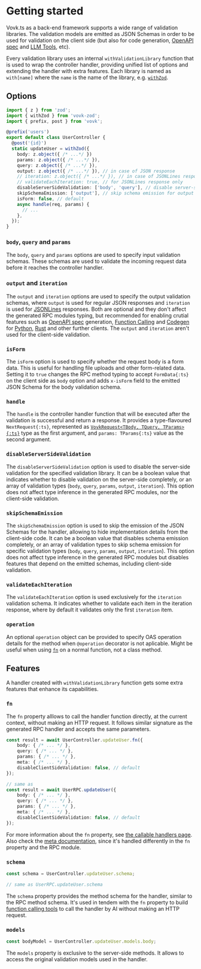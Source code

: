 # Getting started

Vovk.ts as a back-end framework supports a wide range of validation libraries. The validation models are emitted as JSON Schemas in order to be used for validation on the client side (but also for code generation, [OpenAPI spec](/openapi) and [LLM Tools](/function-calling), etc). 

Every validation library uses an internal `withValidationLibrary` function that is used to wrap the controller handler, providing unified list of options and extending the handler with extra features. Each library is named as `with[name]` where the `name` is the name of the library, e.g. [`withZod`](/validation/zod).

## Options

```ts
import { z } from 'zod';
import { withZod } from 'vovk-zod';
import { prefix, post } from 'vovk';

@prefix('users')
export default class UserController {
  @post('{id}')
  static updateUser = withZod({
    body: z.object({ /* ...*/ })
    params: z.object({ /* ...*/ }),
    query: z.object({ /* ...*/ }),
    output: z.object({ /* ...*/ }), // in case of JSON response
    // iteration: z.object({ /* ...*/ }), // in case of JSONLines response
    // validateEachIteration: true, // for JSONLines response only
    disableServerSideValidation: ['body', 'query'], // disable server-side validation for body and query
    skipSchemaEmission: ['output'], // skip schema emission for output
    isForm: false, // default
    async handle(req, params) {
      // ...
    },
  });
}
```

### `body`, `query` and `params`

The `body`, `query` and `params` options are used to specify input validation schemas. These schemas are used to validate the incoming request data before it reaches the controller handler.

### `output` and `iteration`

The `output` and `iteration` options are used to specify the output validation schemas, where `output` is used for regular JSON responses and `iteration` is used for [JSONLines](/controller/jsonlines) responses. Both are optional and they don't affect the generated RPC modules typing, but recommended for enabling crutial features such as [OpenAPI spec](/openapi) generation, [Function Calling](/function-calling) and [Codegen](/codegen) for [Python](/python), [Rust](/rust) and other further clients. The `output` and `iteration` aren't used for the client-side validation.

### `isForm`

The `isForm` option is used to specify whether the request body is a form data. This is useful for handling file uploads and other form-related data. Setting it to `true` changes the RPC method typing to accept `FormData{:ts}` on the client side as `body` option and adds `x-isForm` field to the emitted JSON Schema for the body validation schema.

### `handle`

The `handle` is the controller handler function that will be executed after the validation is successful and return a response. It provides a type-flavoured `NextRequest{:ts}`, represented as [`VovkRequest<TBody, TQuery, TParams>{:ts}`](/controller/request) type as the first argument, and `params: TParams{:ts}` value as the second argument.

### `disableServerSideValidation`

The `disableServerSideValidation` option is used to disable the server-side validation for the specified validation library. It can be a boolean value that indicates whether to disable validation on the server-side completely, or an array of validation types (`body`, `query`, `params`, `output`, `iteration`). This option does not affect type inference in the generated RPC modules, nor the client-side validation.

### `skipSchemaEmission`

The `skipSchemaEmission` option is used to skip the emission of the JSON Schemas for the handler, allowing to hide implementation details from the client-side code. It can be a boolean value that disables schema emission completely, or an array of validation types to skip schema emission for specific validation types (`body`, `query`, `params`, `output`, `iteration`). This option does not affect type inference in the generated RPC modules but disables features that depend on the emitted schemas, including client-side validation.

### `validateEachIteration`

The `validateEachIteration` option is used exclusively for the `iteration` validation schema. It indicates whether to validate each item in the iteration response, where by default it validates only the first `iteration` item.

### `operation`

An optional `operation` object can be provided to specify OAS operation details for the method when `@operation` decorator is not aplicable. Might be useful when using [`fn`](/controller/fn) on a normal function, not a class method.

## Features

A handler created with `withValidationLibrary` function gets some extra features that enhance its capabilities.

### `fn`

The `fn` property alllows to call the handler function directly, at the current context, without making an HTTP request. It follows similar signature as the generated RPC handler and accepts the same parameters.

```ts
const result = await UserController.updateUser.fn({
    body: { /* ... */ },
    query: { /* ... */ },
    params: { /* ... */ },
    meta: { /* ... */ },
    disableClientSideValidation: false, // default
});

// same as
const result = await UserRPC.updateUser({
    body: { /* ... */ },
    query: { /* ... */ },
    params: { /* ... */ },
    meta: { /* ... */ },
    disableClientSideValidation: false, // default
});
```

For more information about the `fn` property, see [the callable handlers page](/controller/fn). Also check the [meta documentation](/controller/meta), since it's handled differently in the `fn` property and the RPC module.

### `schema`

```ts
const schema = UserController.updateUser.schema;

// same as UserRPC.updateUser.schema
```

The `schema` property provides the method schema for the handler, similar to the RPC method schema. It's used in tendem with the `fn` property to build [function calling tools](/function-calling) to call the handler by AI without making an HTTP request.

### `models`

```ts
const bodyModel = UserController.updateUser.models.body;
```

The `models` property is exclusive to the server-side methods. It allows to access the original validation models used in the handler.
